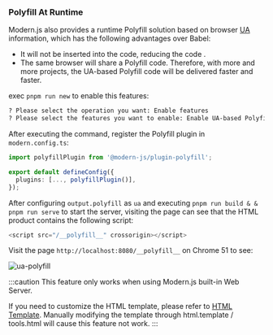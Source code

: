 
### Polyfill At Runtime

Modern.js also provides a runtime Polyfill solution based on browser [UA](https://developer.mozilla.org/zh-CN/docs/Web/HTTP/Headers/User-Agent) information, which has the following advantages over Babel:

- It will not be inserted into the code, reducing the code .
- The same browser will share a Polyfill code. Therefore, with more and more projects, the UA-based Polyfill code will be delivered faster and faster.

exec `pnpm run new` to enable this features:

```bash
? Please select the operation you want: Enable features
? Please select the features you want to enable: Enable UA-based Polyfill Feature
```

After executing the command, register the Polyfill plugin in `modern.config.ts`:

```ts title="modern.config.ts"
import polyfillPlugin from '@modern-js/plugin-polyfill';

export default defineConfig({
  plugins: [..., polyfillPlugin()],
});
```

After configuring `output.polyfill` as `ua` and executing `pnpm run build & & pnpm run serve` to start the server, visiting the page can see that the HTML product contains the following script:

```js
<script src="/__polyfill__" crossorigin></script>
```

Visit the page `http://localhost:8080/__polyfill__` on Chrome 51 to see:

![ua-polyfill](https://lf3-static.bytednsdoc.com/obj/eden-cn/aphqeh7uhohpquloj/modern-js/docs/ua-polyfill.png)

:::caution
This feature only works when using Modern.js built-in Web Server.

If you need to customize the HTML template, please refer to [HTML Template](/guides/basic-features/html.html). Manually modifying the template through html.template / tools.html will cause this feature not work.
:::
